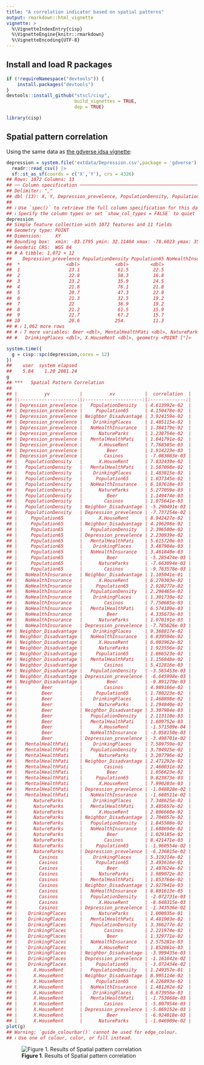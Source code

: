 ```yaml
---
title: "A correlation indicator based on spatial patterns"
output: rmarkdown::html_vignette
vignette: >
  %\VignetteIndexEntry{cisp}
  %\VignetteEngine{knitr::rmarkdown}
  %\VignetteEncoding{UTF-8}
---
```




## Install and load R packages

```r
if (!requireNamespace("devtools")) {
    install.packages("devtools")
}
devtools::install_github("stscl/cisp",
                         build_vignettes = TRUE,
                         dep = TRUE)
```

```r
library(cisp)
```

## Spatial pattern correlation

Using the same data as [the gdverse idsa vignette](https://stscl.github.io/gdverse/articles/idsa.html):


``` r
depression = system.file('extdata/Depression.csv',package = 'gdverse') |>
  readr::read_csv() |>
  sf::st_as_sf(coords = c('X','Y'), crs = 4326)
## Rows: 1072 Columns: 13
## ── Column specification ───────────────────────────────────────────────────────────────────────────
## Delimiter: ","
## dbl (13): X, Y, Depression_prevelence, PopulationDensity, Population65, NoHealthInsurance, Neig...
## 
## ℹ Use `spec()` to retrieve the full column specification for this data.
## ℹ Specify the column types or set `show_col_types = FALSE` to quiet this message.
depression
## Simple feature collection with 1072 features and 11 fields
## Geometry type: POINT
## Dimension:     XY
## Bounding box:  xmin: -83.1795 ymin: 32.11464 xmax: -78.6023 ymax: 35.17354
## Geodetic CRS:  WGS 84
## # A tibble: 1,072 × 12
##    Depression_prevelence PopulationDensity Population65 NoHealthInsurance Neighbor_Disadvantage
##  *                 <dbl>             <dbl>        <dbl>             <dbl>                 <dbl>
##  1                  23.1              61.5         22.5              7.98               -0.0525
##  2                  22.8              58.3         16.8             11.0                -0.254 
##  3                  23.2              35.9         24.5              9.31               -0.0540
##  4                  21.8              76.1         21.8             13.2                 0.0731
##  5                  20.7              47.3         22.0             11                   0.763 
##  6                  21.3              32.5         19.2             13.0                 0.422 
##  7                  22                36.9         19.2             10.8                 0.113 
##  8                  21.2              61.5         15.9              8.57               -0.154 
##  9                  22.7              67.2         15.7             17.8                -0.320 
## 10                  20.6             254.          11.3             12.7                 0.457 
## # ℹ 1,062 more rows
## # ℹ 7 more variables: Beer <dbl>, MentalHealthPati <dbl>, NatureParks <dbl>, Casinos <dbl>,
## #   DrinkingPlaces <dbl>, X.HouseRent <dbl>, geometry <POINT [°]>
```


``` r
system.time({
  g = cisp::spc(depression,cores = 12)
})
##    user  system elapsed 
##    5.84    1.20 2081.24
g
## ***   Spatial Pattern Correlation    
## 
## |          yv           |          xv           |  correlation  |
## |:---------------------:|:---------------------:|:-------------:|
## | Depression_prevelence |   PopulationDensity   | 4.613992e-02  |
## | Depression_prevelence |     Population65      | 4.150478e-02  |
## | Depression_prevelence | Neighbor_Disadvantage | 3.924159e-02  |
## | Depression_prevelence |    DrinkingPlaces     | 1.485115e-02  |
## | Depression_prevelence |   NoHealthInsurance   | 1.384179e-02  |
## | Depression_prevelence |      NatureParks      | 1.238754e-02  |
## | Depression_prevelence |   MentalHealthPati    | 1.041791e-02  |
## | Depression_prevelence |      X.HouseRent      | 7.768505e-03  |
## | Depression_prevelence |         Beer          | 1.914223e-03  |
## | Depression_prevelence |        Casinos        | -7.083083e-03 |
## |   PopulationDensity   |      X.HouseRent      | 7.832439e-02  |
## |   PopulationDensity   |   MentalHealthPati    | 1.587098e-02  |
## |   PopulationDensity   |    DrinkingPlaces     | 1.483815e-02  |
## |   PopulationDensity   |     Population65      | 1.037345e-02  |
## |   PopulationDensity   |   NoHealthInsurance   | 6.187618e-03  |
## |   PopulationDensity   |      NatureParks      | 5.277059e-03  |
## |   PopulationDensity   |         Beer          | 1.149474e-03  |
## |   PopulationDensity   |        Casinos        | 1.075641e-03  |
## |   PopulationDensity   | Neighbor_Disadvantage | -5.290491e-03 |
## |   PopulationDensity   | Depression_prevelence | -7.737254e-02 |
## |     Population65      |      X.HouseRent      | 8.942427e-02  |
## |     Population65      | Neighbor_Disadvantage | 4.196298e-02  |
## |     Population65      |   PopulationDensity   | 2.396500e-02  |
## |     Population65      | Depression_prevelence | 2.230939e-02  |
## |     Population65      |   MentalHealthPati    | 5.615720e-03  |
## |     Population65      |    DrinkingPlaces     | 3.487904e-03  |
## |     Population65      |   NoHealthInsurance   | 3.461840e-03  |
## |     Population65      |         Beer          | -5.285474e-03 |
## |     Population65      |      NatureParks      | -7.663094e-03 |
## |     Population65      |        Casinos        | -9.763578e-03 |
## |   NoHealthInsurance   | Neighbor_Disadvantage | 1.105041e-01  |
## |   NoHealthInsurance   |      X.HouseRent      | 6.270303e-02  |
## |   NoHealthInsurance   |     Population65      | 2.928277e-02  |
## |   NoHealthInsurance   |   PopulationDensity   | 2.298465e-02  |
## |   NoHealthInsurance   |    DrinkingPlaces     | 1.301730e-02  |
## |   NoHealthInsurance   |        Casinos        | 7.750685e-03  |
## |   NoHealthInsurance   |   MentalHealthPati    | 6.574109e-03  |
## |   NoHealthInsurance   |         Beer          | 4.335673e-03  |
## |   NoHealthInsurance   |      NatureParks      | 1.970191e-03  |
## |   NoHealthInsurance   | Depression_prevelence | -7.785626e-03 |
## | Neighbor_Disadvantage |    DrinkingPlaces     | 9.368817e-02  |
## | Neighbor_Disadvantage |   NoHealthInsurance   | 6.839594e-02  |
## | Neighbor_Disadvantage |      X.HouseRent      | 6.003962e-02  |
## | Neighbor_Disadvantage |      NatureParks      | 1.923556e-02  |
## | Neighbor_Disadvantage |     Population65      | 1.866523e-02  |
## | Neighbor_Disadvantage |   MentalHealthPati    | 1.156848e-02  |
## | Neighbor_Disadvantage |        Casinos        | 5.412816e-03  |
## | Neighbor_Disadvantage |   PopulationDensity   | -3.565453e-03 |
## | Neighbor_Disadvantage | Depression_prevelence | -6.645998e-03 |
## | Neighbor_Disadvantage |         Beer          | -9.891279e-03 |
## |         Beer          |        Casinos        | 4.989166e-02  |
## |         Beer          |     Population65      | 1.780223e-02  |
## |         Beer          |    DrinkingPlaces     | 1.468898e-02  |
## |         Beer          |      NatureParks      | 1.294840e-02  |
## |         Beer          | Neighbor_Disadvantage | 3.307984e-03  |
## |         Beer          |   PopulationDensity   | 2.113110e-03  |
## |         Beer          |   MentalHealthPati    | 1.609752e-03  |
## |         Beer          |      X.HouseRent      | -1.571509e-04 |
## |         Beer          |   NoHealthInsurance   | -3.058150e-03 |
## |         Beer          | Depression_prevelence | -3.498701e-02 |
## |   MentalHealthPati    |    DrinkingPlaces     | 7.589759e-02  |
## |   MentalHealthPati    |   PopulationDensity   | 3.784925e-02  |
## |   MentalHealthPati    |      NatureParks      | 3.207796e-02  |
## |   MentalHealthPati    | Neighbor_Disadvantage | 2.471292e-02  |
## |   MentalHealthPati    |        Casinos        | 2.460031e-02  |
## |   MentalHealthPati    |         Beer          | 1.056623e-02  |
## |   MentalHealthPati    |     Population65      | 9.823873e-03  |
## |   MentalHealthPati    |      X.HouseRent      | 7.990203e-03  |
## |   MentalHealthPati    | Depression_prevelence | -1.048828e-02 |
## |   MentalHealthPati    |   NoHealthInsurance   | -1.680511e-02 |
## |      NatureParks      |    DrinkingPlaces     | 7.348625e-02  |
## |      NatureParks      |   MentalHealthPati    | 3.485657e-02  |
## |      NatureParks      |      X.HouseRent      | 2.806660e-02  |
## |      NatureParks      | Neighbor_Disadvantage | 2.704057e-02  |
## |      NatureParks      |   PopulationDensity   | 1.845508e-02  |
## |      NatureParks      |   NoHealthInsurance   | 1.688694e-02  |
## |      NatureParks      |         Beer          | 1.029185e-02  |
## |      NatureParks      |        Casinos        | 8.421471e-03  |
## |      NatureParks      |     Population65      | -1.960554e-02 |
## |      NatureParks      | Depression_prevelence | -6.236815e-02 |
## |        Casinos        |    DrinkingPlaces     | 5.319214e-02  |
## |        Casinos        |     Population65      | 3.493616e-02  |
## |        Casinos        |         Beer          | 2.487624e-02  |
## |        Casinos        |      NatureParks      | 1.989072e-02  |
## |        Casinos        |   MentalHealthPati    | 1.853764e-02  |
## |        Casinos        | Neighbor_Disadvantage | 2.927941e-03  |
## |        Casinos        |   NoHealthInsurance   | 8.801613e-05  |
## |        Casinos        |   PopulationDensity   | -2.072731e-03 |
## |        Casinos        |      X.HouseRent      | -8.640315e-03 |
## |        Casinos        | Depression_prevelence | -1.343536e-02 |
## |    DrinkingPlaces     |      NatureParks      | 1.000035e-01  |
## |    DrinkingPlaces     |   MentalHealthPati    | 4.481903e-02  |
## |    DrinkingPlaces     |   PopulationDensity   | 3.366277e-02  |
## |    DrinkingPlaces     |        Casinos        | 2.221974e-02  |
## |    DrinkingPlaces     |         Beer          | 1.329771e-02  |
## |    DrinkingPlaces     |   NoHealthInsurance   | 2.575281e-03  |
## |    DrinkingPlaces     |      X.HouseRent      | 1.852861e-03  |
## |    DrinkingPlaces     | Neighbor_Disadvantage | -3.999435e-03 |
## |    DrinkingPlaces     | Depression_prevelence | -1.161842e-02 |
## |    DrinkingPlaces     |     Population65      | -3.072434e-02 |
## |      X.HouseRent      |   PopulationDensity   | 1.249357e-01  |
## |      X.HouseRent      | Neighbor_Disadvantage | 8.995114e-02  |
## |      X.HouseRent      |     Population65      | 4.226893e-02  |
## |      X.HouseRent      |   NoHealthInsurance   | 1.481202e-02  |
## |      X.HouseRent      |    DrinkingPlaces     | 6.673956e-03  |
## |      X.HouseRent      |   MentalHealthPati    | -1.753068e-03 |
## |      X.HouseRent      |        Casinos        | -5.807954e-03 |
## |      X.HouseRent      | Depression_prevelence | -5.869152e-03 |
## |      X.HouseRent      |         Beer          | -6.924018e-03 |
## |      X.HouseRent      |      NatureParks      | -1.046909e-02 |
plot(g)
## Warning: `guide_colourbar()` cannot be used for edge_colour.
## ℹ Use one of colour, color, or fill instead.
```

![**Figure 1**. Results of Spatial pattern correlation](../man/figures/cisp/g-1.png)
